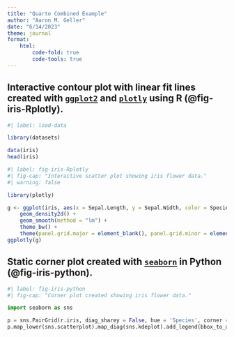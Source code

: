 ```yaml
---
title: "Quarto Combined Example"
author: "Aaron M. Geller"
date: "6/14/2023"
theme: journal
format:
    html:
        code-fold: true
        code-tools: true
---
```


## Interactive contour plot with linear fit lines created with [`ggplot2`](https://ggplot2.tidyverse.org/) and [`plotly`](https://plotly.com/ggplot2/) using R (@fig-iris-Rplotly).

```r
#| label: load-data

library(datasets)

data(iris)
head(iris)
```


```r
#| label: fig-iris-Rplotly
#| fig-cap: "Interactive scatter plot showing iris flower data."
#| warning: false

library(plotly)

g <- ggplot(iris, aes(x = Sepal.Length, y = Sepal.Width, color = Species)) + 
    geom_density2d() + 
    geom_smooth(method = "lm") +
    theme_bw() + 
    theme(panel.grid.major = element_blank(), panel.grid.minor = element_blank()) 
ggplotly(g)
```


## Static corner plot created with  [`seaborn`](https://seaborn.pydata.org/) in Python (@fig-iris-python).


```python
#| label: fig-iris-python
#| fig-cap: "Corner plot created showing iris flower data."

import seaborn as sns

p = sns.PairGrid(r.iris, diag_sharey = False, hue = 'Species', corner = True)
p.map_lower(sns.scatterplot).map_diag(sns.kdeplot).add_legend(bbox_to_anchor = (0.6, 0.6))
```

